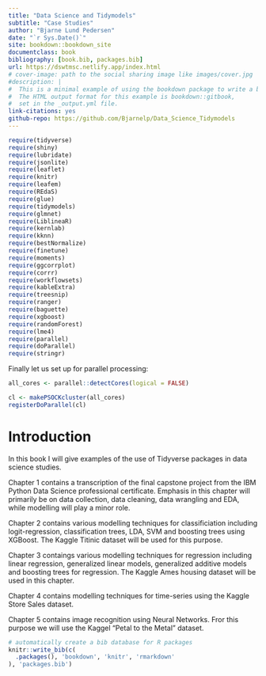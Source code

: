 ```yaml
--- 
title: "Data Science and Tidymodels"
subtitle: "Case Studies"
author: "Bjarne Lund Pedersen"
date: "`r Sys.Date()`"
site: bookdown::bookdown_site
documentclass: book
bibliography: [book.bib, packages.bib]
url: https://dswtmsc.netlify.app/index.html
# cover-image: path to the social sharing image like images/cover.jpg
#description: |
#  This is a minimal example of using the bookdown package to write a book.
#  The HTML output format for this example is bookdown::gitbook,
#  set in the _output.yml file.
link-citations: yes
github-repo: https://github.com/Bjarnelp/Data_Science_Tidymodels
---
```


```r
require(tidyverse)
require(shiny)
require(lubridate)
require(jsonlite)
require(leaflet)
require(knitr)
require(leafem)
require(REdaS)
require(glue)
require(tidymodels)
require(glmnet)
require(LiblineaR)
require(kernlab)
require(kknn)
require(bestNormalize)
require(finetune)
require(moments)
require(ggcorrplot)
require(corrr)
require(workflowsets)
require(kableExtra)
require(treesnip)
require(ranger)
require(baguette)
require(xgboost)
require(randomForest)
require(lme4)
require(parallel)
require(doParallel)
require(stringr)
```

Finally let us set up for parallel processing:
```r
all_cores <- parallel::detectCores(logical = FALSE)

cl <- makePSOCKcluster(all_cores)
registerDoParallel(cl)
```


# Introduction

In this book I will give examples of the use of Tidyverse packages in data science studies.

Chapter 1 contains a transcription of the final capstone project from the IBM Python Data Science professional certificate. Emphasis in this chapter will primarily be on data collection, data cleaning, data wrangling and EDA, while modelling will play a minor role.

Chapter 2 contains various modelling techniques for classificiation including logit-regression, classification trees, LDA, SVM and boosting trees using XGBoost. The Kaggle Titinic dataset will be used for this purpose.

Chapter 3 contaings various modelling techniques for regression including linear regression, generalized linear models, generalized additive models and boosting trees for regression. The Kaggle Ames housing dataset will be used in this chapter.

Chapter 4 contains modelling techniques for time-series using the Kaggle Store Sales dataset.

Chapter 5 contains image recognition using Neural Networks. Fror this purpose we will use the Kaggel "Petal to the Metal" dataset.

```r
# automatically create a bib database for R packages
knitr::write_bib(c(
  .packages(), 'bookdown', 'knitr', 'rmarkdown'
), 'packages.bib')
```
